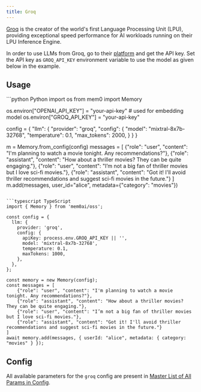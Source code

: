 ```yaml
---
title: Groq
---
```


<Snippet file="security-compliance.mdx" />

[Groq](https://groq.com/) is the creator of the world's first Language Processing Unit (LPU), providing exceptional speed performance for AI workloads running on their LPU Inference Engine.

In order to use LLMs from Groq, go to their [platform](https://console.groq.com/keys) and get the API key. Set the API key as `GROQ_API_KEY` environment variable to use the model as given below in the example.

## Usage

<CodeGroup>
```python Python
import os
from mem0 import Memory

os.environ["OPENAI_API_KEY"] = "your-api-key" # used for embedding model
os.environ["GROQ_API_KEY"] = "your-api-key"

config = {
    "llm": {
        "provider": "groq",
        "config": {
            "model": "mixtral-8x7b-32768",
            "temperature": 0.1,
            "max_tokens": 2000,
        }
    }
}

m = Memory.from_config(config)
messages = [
    {"role": "user", "content": "I'm planning to watch a movie tonight. Any recommendations?"},
    {"role": "assistant", "content": "How about a thriller movies? They can be quite engaging."},
    {"role": "user", "content": "I’m not a big fan of thriller movies but I love sci-fi movies."},
    {"role": "assistant", "content": "Got it! I'll avoid thriller recommendations and suggest sci-fi movies in the future."}
]
m.add(messages, user_id="alice", metadata={"category": "movies"})
```

```typescript TypeScript
import { Memory } from 'mem0ai/oss';

const config = {
  llm: {
    provider: 'groq',
    config: {
      apiKey: process.env.GROQ_API_KEY || '',
      model: 'mixtral-8x7b-32768',
      temperature: 0.1,
      maxTokens: 1000,
    },
  },
};

const memory = new Memory(config);
const messages = [
    {"role": "user", "content": "I'm planning to watch a movie tonight. Any recommendations?"},
    {"role": "assistant", "content": "How about a thriller movies? They can be quite engaging."},
    {"role": "user", "content": "I’m not a big fan of thriller movies but I love sci-fi movies."},
    {"role": "assistant", "content": "Got it! I'll avoid thriller recommendations and suggest sci-fi movies in the future."}
]
await memory.add(messages, { userId: "alice", metadata: { category: "movies" } });
```
</CodeGroup>

## Config

All available parameters for the `groq` config are present in [Master List of All Params in Config](../config).